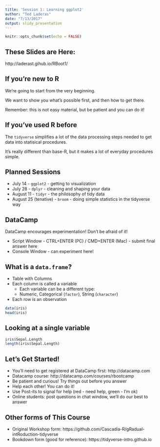 ```yaml
---
title: 'Session 1: Learning ggplot2'
author: "Ted Laderas"
date: "7/13/2017"
output: slidy_presentation
---
```


```r
knitr::opts_chunk$set(echo = FALSE)
```

## These Slides are Here:

http://laderast.gihub.io/RBoot1/

## If you're new to R

We're going to start from the very beginning. 

We want to show you what's possible first, and then how to get there.

Remember: this is not easy material, but be patient and you can do it!

## If you've used R before

The `tidyverse` simplifies a lot of the data processing steps needed to get data into statisical procedures. 

It's really different than base-R, but it makes a lot of everyday procedures simple.

## Planned Sessions

- July 14 - `ggplot2` - getting to visualization
- July 28 - `dplyr` - cleaning and shaping your data
- August 11 - `tidyr` - the philosophy of tidy data
- August 25 (tenative) - `broom` - doing simple statistics in the tidyverse way 

## DataCamp

DataCamp encourages experimentation! Don't be afraid of it!

- Script Window - CTRL+ENTER (PC) / CMD+ENTER (Mac) - submit final answer here
- Console Window - can experiment here!

## What is a `data.frame`?

- Table with Columns
- Each column is called a variable
    + Each variable can be a different type:
    + Numeric, Categorical (`factor`), String (`character`)
- Each row is an observation

```r
data(iris)
head(iris)
```

## Looking at a single variable

```r
iris$Sepal.Length
length(iris$Sepal.Length)
```

## Let's Get Started!

+ You'll need to get registered at DataCamp first: http://datacamp.com
+ Datacamp course: http://datacamp.com/courses/rbootcamp 
+ Be patient and curious! Try things out before you answer
+ Help each other! You can do it!
+ Use Post-its to signal for help (red - need help, green - I'm ok)
+ Online students: post questions in chat window, we'll do our best to answer

## Other forms of This Course

- Original Workshop form: https://github.com/Cascadia-R/gRadual-intRoduction-tidyverse
- Bookdown form (good for reference): https://tidyverse-intro.github.io